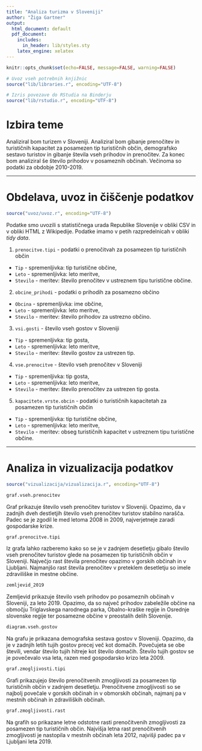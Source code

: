 ```yaml
---
title: "Analiza turizma v Sloveniji"
author: "Žiga Gartner"
output:
  html_document: default
  pdf_document:
    includes:
      in_header: lib/styles.sty
    latex_engine: xelatex
---
```


```r
knitr::opts_chunk$set(echo=FALSE, message=FALSE, warning=FALSE)

# Uvoz vseh potrebnih knjižnic
source("lib/libraries.r", encoding="UTF-8")
```

```r
# Izris povezave do RStudia na Binderju
source("lib/rstudio.r", encoding="UTF-8")
```

# Izbira teme

Analiziral bom turizem v Sloveniji. Analiziral bom gibanje prenočitev in turističnih
kapacitet za posamezen tip turističnih občin, demografsko sestavo turistov in 
gibanje števila vseh prihodov in prenočitev. Za konec bom analiziral še
število prihodov v posameznih občinah. Večinoma so podatki za obdobje 2010-2019.




***

# Obdelava, uvoz in čiščenje podatkov

```r
source("uvoz/uvoz.r", encoding="UTF-8")
```

Podatke smo uvozili s statističnega urada Republike Slovenije v obliki CSV in v obliki HTML
z Wikipedije. Podatke imamo v petih razpredelnicah v obliki *tidy data*.

1. `prenocitve.tipi` - podatki o prenočitvah za posamezen tip turističnih občin
  - `Tip` - spremenljivka: tip turistične občine,
  - `Leto` - spremenljivka: leto meritve,
  - `Stevilo` - meritev: število prenočitev v ustreznem tipu turistične občine.

2. `obcine_prihodi` - podatki o prihodih za posamezno občino
  - `Obcina` - spremenljivka: ime občine,
  - `Leto` - spremenljivka: leto meritve,
  - `Stevilo` - meritev: število prihodov za ustrezno občino.

3. `vsi.gosti` - število vseh gostov v Sloveniji
  - `Tip` - spremenljivka: tip gosta,
  - `Leto` - spremenljivka: leto meritve,
  - `Stevilo` - meritev: število gostov za ustrezen tip.
  
4. `vse.prenocitve` - število vseh prenočitev v Sloveniji
  - `Tip` - spremenljivka: tip gosta,
  - `Leto` - spremenljivka: leto meritve,
  - `Stevilo` - meritev: število prenočitev za ustrezen tip gosta.
  
5. `kapacitete.vrste.obcin` - podatki o turističnih kapacitetah za posamezen tip turističnih občin
  - `Tip` - spremenljivka: tip turistične občine,
  - `Leto` - spremenljivka: leto meritve,
  - `Stevilo` - meritev: obseg turističnih kapacitet v ustreznem tipu turistične občine.  



***

# Analiza in vizualizacija podatkov

```r
source("vizualizacija/vizualizacija.r", encoding="UTF-8")
```

```r
graf.vseh.prenocitev
```

Graf prikazuje število vseh prenočitev turistov v Sloveniji.
Opazimo, da v zadnjih dveh destletjih število vseh prenočitev
turistov stabilno narašča. Padec se je zgodil le med letoma 2008
in 2009, najverjetneje zaradi gospodarske krize.



```r
graf.prenocitve.tipi
```

Iz grafa lahko razberemo kako so se je v zadnjem desetletju gibalo
število vseh prenočitev turistov glede na posamezen tip turističnih občin v
Sloveniji. Največjo rast števila prenočitev opazimo v gorskih občinah in 
v Ljubljani. Najmanjšo rast števila prenočitev v preteklem desetletju so
imele zdraviliške in mestne občine.



```r
zemljevid_2019
```

Zemljevid prikazuje število vseh prihodov po posameznih občinah v
Sloveniji, za leto 2019. Opazimo, da so največ prihodov zabeležile
občine na območju Triglavskega narodnega parka, Obalno-kraške regije in
Osrednje slovenske regije ter posamezne občine v preostalih delih Slovenije.



```r
diagram.vseh.gostov
```

Na grafu je prikazana demografska sestava gostov v Sloveniji. Opazimo,
da je v zadnjih letih tujih gostov precej več kot domačih. Povečujeta se
obe števili, vendar število tujih hitreje kot število domačih. Število tujih 
gostov se je povečevalo vsa leta, razen med gospodarsko krizo leta 2009.



```r
graf.zmogljivosti.tipi
```

Grafi prikazujejo število prenočitvenih zmogljivosti za posamezen tip
turističnih občin v zadnjem desetletju. Prenočitvene zmogljivosti so se
najbolj povečale v gorskih občinah in v obmorskih občinah, najmanj pa v
mestnih občinah in zdraviliških občinah.



```r
graf.zmogljivosti.rast
```

Na grafih so prikazane letne odstotne rasti prenočitvenih zmogljivosti
za posamezen tip turističnih občin. Najvišja letna rast prenočitvenih 
zmogljivosti je nastopila v mestnih občinah leta 2012, najvišji
padec pa v Ljubljani leta 2019.


